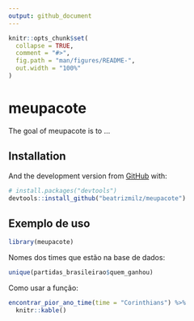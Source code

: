```yaml
---
output: github_document
---
```


<!-- README.md is generated from README.Rmd. Please edit that file -->

```r
knitr::opts_chunk$set(
  collapse = TRUE,
  comment = "#>",
  fig.path = "man/figures/README-",
  out.width = "100%"
)
```


# meupacote

<!-- badges: start -->

<!-- badges: end -->

The goal of meupacote is to ...

## Installation


And the development version from [GitHub](https://github.com/) with:

``` r
# install.packages("devtools")
devtools::install_github("beatrizmilz/meupacote")
```

## Exemplo de uso


```r
library(meupacote)
```

Nomes dos times que estão na base de dados:

```r
unique(partidas_brasileirao$quem_ganhou)
```

Como usar a função:

```r
encontrar_pior_ano_time(time = "Corinthians") %>%
  knitr::kable()
```
